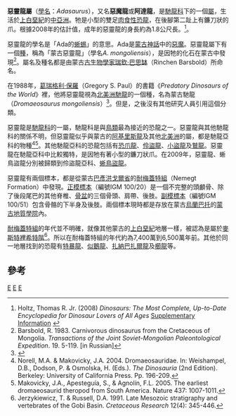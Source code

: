 {{Otheruses|subject=[[白堊紀|白堊紀]]發現於[[蒙古|蒙古]]的惡靈龍|other=[[三疊紀|三疊紀]]/[[侏羅紀|侏羅紀]]發現於[[南美洲|南美洲]]的惡魔龍|惡魔龍}}
{{Otheruses|subject=[[白堊紀|白堊紀]]發現於[[蒙古|蒙古]]的惡靈龍|other=[[三疊紀|三疊紀]]發現於[[北美洲|北美洲]]的邪靈龍|邪灵龙}}
{{Automatic Taxobox
| taxon = Adasaurus
| status = Fossil
| fossil_range = [[白堊紀|晚白堊紀]]，{{fossilrange|70}}
| image = Adasaurus mongoliensis2 copia.jpg
| image_caption = 
| authority = [[瑞欽·巴思缽|Barsbold]], 1983
| type_species = '''蒙古惡靈龍<br>''Adasaurus mongoliensis'''''
| type_species_authority = Barsbold, 1983
}}

'''惡靈龍屬'''（[[學名|學名]]：''Adasaurus''），又名'''惡魔龍'''或'''阿達龍'''，是[[馳龍科|馳龍科]]下的一個[[屬|屬]]，生活於[[白堊紀|上白堊紀]]的[[中亞|中亞洲]]。牠是小型的雙足[[肉食性|肉食性]][[恐龍|恐龍]]，在後腳第二趾上有鐮刀狀的爪。根據2008年的估計值，成年的惡靈龍的身長約為1.8公尺長。<ref name="Holtz2008">Holtz, Thomas R. Jr. (2008) ''Dinosaurs: The Most Complete, Up-to-Date Encyclopedia for Dinosaur Lovers of All Ages'' [http://www.geol.umd.edu/~tholtz/dinoappendix/DinoappendixSummer2008.pdf Supplementary Information] {{Wayback|url=http://www.geol.umd.edu/~tholtz/dinoappendix/DinoappendixSummer2008.pdf |date=20110615201329 }}</ref>。

惡靈龍的學名是「Ada的[[蜥蜴|蜥蜴]]」的意思。Ada是[[蒙古|蒙古]][[神話|神話]]中的[[惡魔|惡魔]]。惡靈龍屬下有一個[[種|種]]，稱為「蒙古惡靈龍」（學名''A. mongoliensis''），是因牠的化石在蒙古中發現<ref>Barsbold, R. 1983. Carnivorous dinosaurus from the Cretaceous of Mongolia. ''Transactions of the Joint Soviet-Mongolian Paleontological Expedition''. 19. 5-119. [in Russian]</ref>。屬名及種名都是由蒙古[[古生物學家|古生物學家]][[瑞欽·巴思缽|瑞欽·巴思缽]]（Rinchen Barsbold）所命名。

在1988年，[[葛瑞格利·保羅|葛瑞格利·保羅]]（Gregory S. Paul）的書籍《''Predatory Dinosaurs of the World''》裡，他將惡靈龍視為[[北美洲|北美洲]][[馳龍|馳龍]]的一個種，名為蒙古馳龍（''Dromaeosaurus mongoliensis''）<ref>{{cite book|last=Paul|first=Gregory S.|title=Predatory Dinosaurs of the World|url=https://archive.org/details/predatorydinosau00paul|year=1988}}</ref>。但是，之後沒有其他研究人員引用這個分類。

惡靈龍是[[馳龍科|馳龍科]]的一屬，馳龍科是與[[鳥類|鳥類]]最為接近的恐龍之一。惡靈龍與其他馳龍科的關係不明，但惡靈龍似乎與蒙古的[[阿基里斯龍|阿基里斯龍]]及其他[[北美洲|北美洲]]的屬，都是馳龍亞科的物種<ref name="norellmakovicky2004">Norell, M.A. & Makovicky, J.A. 2004. Dromaeosauridae. In: Weishampel, D.B., Dodson, P. & Osmolska, H. (Eds.). ''The Dinosauria'' (2nd Edition). Berkeley: University of California Press. Pp. 196-209.</ref><ref name="makovicky2005">Makovicky, J.A., Apesteguía, S., & Agnolín, F.L. 2005. The earliest dromaeosaurid theropod from South America. Nature 437: 1007-1011.</ref>。其他馳龍亞科的恐龍包括有[[恐爪龍|恐爪龍]]、[[伶盜龍|伶盜龍]]、[[小盜龍|小盜龍]]及[[鷲龍|鷲龍]]。惡靈龍在馳龍亞科中比較獨特，是因牠有著小型的鐮刀狀爪。在2009年，惡靈龍、蜥鳥盜龍分別被歸類到伶盜龍亞科、[[蜥鳥盜龍|蜥鳥盜龍]]。

惡靈龍有兩個標本，都是從蒙古[[巴彥洪戈爾省|巴彥洪戈爾省]]的[[耐梅蓋特組|耐梅蓋特組]]（Nemegt Formation）中發現。[[正模標本|正模標本]]（編號IGM 100/20）是一個不完整的頭顱骨、除了後段尾巴的其他脊椎、[[骨盆|骨盆]]的三個骨頭、肩帶、後肢。[[副模標本|副模標本]]（編號IGM 100/51）包含骨骼的下半身及後肢。兩個標本現時都是存放在蒙古[[烏蘭巴托|烏蘭巴托]]的[[蒙古地質學院|蒙古地質學院]]內。

[[耐梅蓋特組|耐梅蓋特組]]的年代並不明確，就像其他蒙古的[[白堊紀|上白堊紀]]地層一樣，被認為是屬於[[麥斯特裡希特階|麥斯特裡希特階]]<ref name="jerzykiewiczrussell1991">Jerzykiewicz, T. & Russell, D.A. 1991. Late Mesozoic stratigraphy and vertebrates of the Gobi Basin. ''Cretaceous Research'' 12(4): 345-446.</ref>。所以在耐梅蓋特組的年代約為7,400萬到6,500萬年前。其他於同一地層找到的恐龍有[[特暴龍|特暴龍]]、[[似鵝龍|似鵝龍]]、[[扎納巴扎爾龍|扎納巴扎爾龍]]及[[櫛龍|櫛龍]]等。

== 參考 ==
{{reflist}}
{{手盜龍類|D.}}
{{Taxonbar|from=Q131769}}

[[Category:亞洲恐龍|E]]
[[Category:上白堊紀恐龍|E]]
[[Category:伶盜龍亞科|E]]